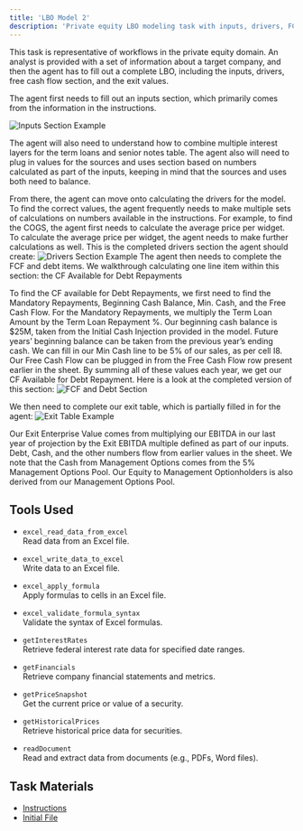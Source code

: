 ```yaml
---
title: 'LBO Model 2'
description: 'Private equity LBO modeling task with inputs, drivers, FCF/debt, and exit'
---
```


This task is representative of workflows in the private equity domain. An analyst is provided with a set of information about a target company, and then the agent has to fill out a complete LBO, including the inputs, drivers, free cash flow section, and the exit values. 

The agent first needs to fill out an inputs section, which primarily comes from the information in the instructions. 

![Inputs Section Example](/images/LBO2/lbo2-inputs.png)

The agent will also need to understand how to combine multiple interest layers for the term loans and senior notes table. The agent also will need to plug in values for the sources and uses section based on numbers calculated as part of the inputs, keeping in mind that the sources and uses both need to balance. 

From there, the agent can move onto calculating the drivers for the model. To find the correct values, the agent frequently needs to make multiple sets of calculations on numbers available in the instructions. For example, to find the COGS, the agent first needs to calculate the average price per widget. To calculate the average price per widget, the agent needs to make further calculations as well. This is the completed drivers section the agent should create: 
![Drivers Section Example](/images/LBO2/lbo2-drivers.png)
The agent then needs to complete the FCF and debt items. We walkthrough calculating one line item within this section: the CF Available for Debt Repayments


To find the CF available for Debt Repayments, we first need to find the Mandatory Repayments, Beginning Cash Balance, Min. Cash, and the Free Cash Flow. For the Mandatory Repayments, we multiply the Term Loan Amount by the Term Loan Repayment %. Our beginning cash balance is $25M, taken from the Initial Cash Injection provided in the model. Future years’ beginning balance can be taken from the previous year’s ending cash. We can fill in our Min Cash line to be 5% of our sales, as per cell I8. Our Free Cash Flow can be plugged in from the Free Cash Flow row present earlier in the sheet. By summing all of these values each year, we get our CF Available for Debt Repayment. Here is a look at the completed version of this section:
![FCF and Debt Section](/images/LBO2/lbo2-fcf-debt.png)

We then need to complete our exit table, which is partially filled in for the agent:
![Exit Table Example](/images/LBO2/lbo2-exit.png)

 

Our Exit Enterprise Value comes from multiplying our EBITDA in our last year of projection by the Exit EBITDA multiple defined as part of our inputs. Debt, Cash, and the other numbers flow from earlier values in the sheet. We note that the Cash from Management Options comes from the 5% Management Options Pool. Our Equity to Management Optionholders is also derived from our Management Options Pool. 

## Tools Used

- `excel_read_data_from_excel`  
  Read data from an Excel file.

- `excel_write_data_to_excel`  
  Write data to an Excel file.

- `excel_apply_formula`  
  Apply formulas to cells in an Excel file.

- `excel_validate_formula_syntax`  
  Validate the syntax of Excel formulas.

- `getInterestRates`  
  Retrieve federal interest rate data for specified date ranges.

- `getFinancials`  
  Retrieve company financial statements and metrics.

- `getPriceSnapshot`  
  Get the current price or value of a security.

- `getHistoricalPrices`  
  Retrieve historical price data for securities.

- `readDocument`  
  Read and extract data from documents (e.g., PDFs, Word files).

## Task Materials

- <a href="/task-files/lbo-model-2/Instructions.pdf" target="_blank" rel="noopener" download>Instructions</a>
- <a href="/task-files/lbo-model-2/InitState.xlsx" target="_blank" rel="noopener" download>Initial File</a>










